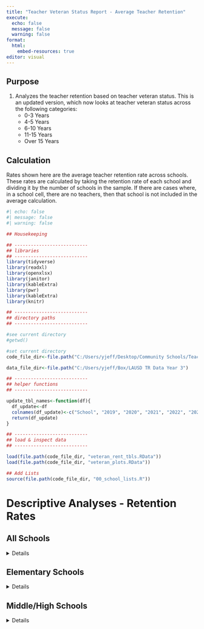 ```yaml
---
title: "Teacher Veteran Status Report - Average Teacher Retention"
execute:
  echo: false
  message: false
  warning: false
format: 
  html:
    embed-resources: true
editor: visual
---
```


## Purpose

1.  Analyzes the teacher retention based on teacher veteran status. This is an updated version, which now looks at teacher veteran status across the following categories:
    -   0-3 Years
    -   4-5 Years
    -   6-10 Years
    -   11-15 Years
    -   Over 15 Years

## Calculation

Rates shown here are the average teacher retention rate across schools. These rates are calculated by taking the retention rate of each school and dividing it by the number of schools in the sample. If there are cases where, in a school cell, there are no teachers, then that school is not included in the average calculation.

```r
#| echo: false
#| message: false
#| warning: false

## Housekeeping

## ---------------------------
## libraries
## ---------------------------
library(tidyverse)
library(readxl)
library(openxlsx)
library(janitor)
library(kableExtra)
library(pwr)
library(kableExtra)
library(knitr)

## ---------------------------
## directory paths
## ---------------------------

#see current directory
#getwd()

#set current directory
code_file_dir<-file.path("C:/Users/yjeff/Desktop/Community Schools/Teacher Retention Data","Analyses", "cs_teach_rent2","y3_data")

data_file_dir<-file.path("C:/Users/yjeff/Box/LAUSD TR Data Year 3")

## ---------------------------
## helper functions
## ---------------------------

update_tbl_names<-function(df){
  df_update<-df
  colnames(df_update)<-c("School", "2019", "2020", "2021", "2022", "2023")
  return(df_update)
}

## ---------------------------
## load & inspect data
## ---------------------------

load(file.path(code_file_dir, "veteran_rent_tbls.RData"))
load(file.path(code_file_dir, "veteran_plots.RData"))

## Add Lists
source(file.path(code_file_dir, "00_school_lists.R"))


```

# Descriptive Analyses - Retention Rates

## All Schools

<details>

```r
teach_yr_string<-names(toc_rent_overall[["ts"]][["original_5"]])


gxs<-lapply(1:length(teach_yr_string), function(x){
  
  teach_year <- teach_yr_string[[x]]
  type<-"overall"
  df_cs<-toc_rent_overall2[["cs"]][["original_5"]][[teach_year]]
  df_ts<-toc_rent_overall2[["ts"]][["original_5"]][[teach_year]]
  
  #neighborhood<-names(rent_by_neighborhood)[[x]]

  knit_child(
    '_06_report_full - child.Rmd', envir = environment(), quiet = TRUE
    
  )
  
})

cat(unlist(gxs), sep = '\n')

```

</details>

## Elementary Schools

<details>

```r
teach_yr_string<-names(toc_rent_overall[["ts"]][["original_5"]])


gxs<-lapply(1:length(teach_yr_string), function(x){
  
  teach_year <- teach_yr_string[[x]]
  type<-"elem"
  df_cs<-toc_rent_overall_elem2[["cs"]][["original_5"]][[teach_year]]
  df_ts<-toc_rent_overall_elem2[["ts"]][["original_5"]][[teach_year]]
  
  #neighborhood<-names(rent_by_neighborhood)[[x]]

  knit_child(
    '_06_report_full - child.Rmd', envir = environment(), quiet = TRUE
    
  )
  
})

cat(unlist(gxs), sep = '\n')

```

</details>

## Middle/High Schools

<details>

```r
teach_yr_string<-names(toc_rent_overall[["ts"]][["original_5"]])


gxs<-lapply(1:length(teach_yr_string), function(x){
  
  teach_year <- teach_yr_string[[x]]
  type<-"ms_hs"
  df_cs<-toc_rent_overall_ms_hs2[["cs"]][["original_5"]][[teach_year]]
  df_ts<-toc_rent_overall_ms_hs2[["ts"]][["original_5"]][[teach_year]]
  
  #neighborhood<-names(rent_by_neighborhood)[[x]]

  knit_child(
    '_06_report_full - child.Rmd', envir = environment(), quiet = TRUE
    
  )
  
})

cat(unlist(gxs), sep = '\n')

```

</details>

